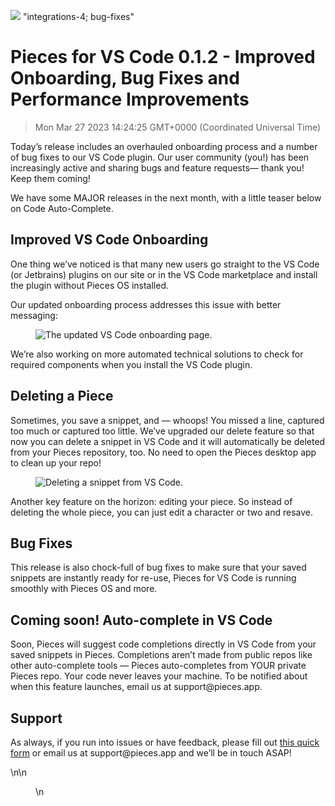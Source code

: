 ![](https://uploads-ssl.webflow.com/6143afec68f555387049efb3/630d6edff41c650f207b6516_ezgif_com-gif-maker18_c071fc0a11af61e3278b2d2d99bb7e43_2000.png)
"integrations-4; bug-fixes"
# Pieces for VS Code 0.1.2 - Improved Onboarding, Bug Fixes and Performance Improvements
> Mon Mar 27 2023 14:24:25 GMT+0000 (Coordinated Universal Time)
<p>Today’s release includes an overhauled onboarding process and a number of bug fixes to our VS Code plugin. Our user
    community (you!) has been increasingly active and sharing bugs and feature requests— thank you! Keep them
    coming!</p><p>We have some MAJOR releases in the next month, with a little teaser below on Code Auto-Complete.</p>
<h2 id="v83g">Improved VS Code Onboarding</h2><p>One thing we’ve noticed is that many new users go straight to the VS
    Code (or Jetbrains) plugins on our site or in the VS Code marketplace and install the plugin without Pieces OS
    installed.</p><p>Our updated onboarding process addresses this issue with better messaging:</p><figure
    class="w-richtext-figure-type-image w-richtext-align-center" data-rt-type="image" data-rt-align="center">
    <div><img alt="The updated VS Code onboarding page."
              src="https://uploads-ssl.webflow.com/6143afec68f555387049efb3/630d6ee0f41c65123b7b6674_ezgif_com-gif-maker16_9c024baacbad6fad92b7aff8dc052cd5_800.png"/>
    </div>
</figure><p>We’re also working on more automated technical solutions to check for required components when you install
    the VS Code plugin.</p><h2 id="9cv1u">Deleting a Piece</h2><p>Sometimes, you save a snippet, and — whoops! You
    missed a line, captured too much or captured too little. We’ve upgraded our delete feature so that now you can
    delete a snippet in VS Code and it will automatically be deleted from your Pieces repository, too. No need to open
    the Pieces desktop app to clean up your repo!</p><figure
    class="w-richtext-figure-type-image w-richtext-align-center" data-rt-type="image" data-rt-align="center">
    <div><img alt="Deleting a snippet from VS Code."
              src="https://uploads-ssl.webflow.com/6143afec68f555387049efb3/630d6ee0f41c65647d7b65d3_ezgif_com-gif-maker17_a00b48e2615baed1258e98dc7e8fc5c0_800.png"/>
    </div>
</figure><p>Another key feature on the horizon: editing your piece. So instead of deleting the whole piece, you can just
    edit a character or two and resave.</p><h2 id="17o4r">Bug Fixes</h2><p>This release is also chock-full of bug fixes
    to make sure that your saved snippets are instantly ready for re-use, Pieces for VS Code is running smoothly with
    Pieces OS and more.</p><h2 id="a1871">Coming soon! Auto-complete in VS Code</h2><p>Soon, Pieces will suggest code
    completions directly in VS Code from your saved snippets in Pieces. Completions aren’t made from public repos like
    other auto-complete tools — Pieces auto-completes from YOUR private Pieces repo. Your code never leaves your
    machine. To be notified about when this feature launches, email us at support@pieces.app.</p><h2
    id="fl6kq">Support</h2><p>As always, if you run into issues or have feedback, please fill out <a
    href="https://getpieces.typeform.com/to/mCjBSIjF" target="_blank" rel="noopener noreferrer">this quick form</a> or
    email us at support@pieces.app and we’ll be in touch ASAP!</p>\n\n    <figure data-rt-type="video"
                                                                                  data-rt-align="center">\n
